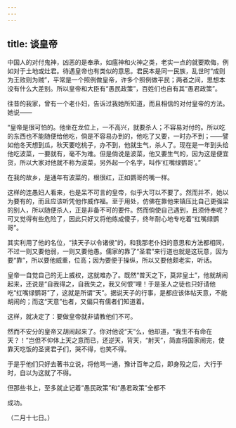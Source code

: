 ```yaml
---
---
---
```

title: 谈皇帝
---



中国人的对付鬼神，凶恶的是奉承，如瘟神和火神之类，老实一点的就要欺侮，例如对于土地或灶君。待遇皇帝也有类似的意思。君民本是同一民族，乱世时“成则为王败则为贼”，平常是一个照例做皇帝，许多个照例做平民；两者之间，思想本没有什么大差别。所以皇帝和大臣有“愚民政策”，百姓们也自有其“愚君政策”。

往昔的我家，曾有一个老仆妇，告诉过我她所知道，而且相信的对付皇帝的方法。她说——

“皇帝是很可怕的。他坐在龙位上，一不高兴，就要杀人；不容易对付的。所以吃的东西也不能随便给他吃，倘是不容易办到的，他吃了又要，一时办不到；——譬如他冬天想到瓜，秋天要吃桃子，办不到，他就生气，杀人了。现在是一年到头给他吃波菜，一要就有，毫不为难。但是倘说是波菜，他又要生气的，因为这是便宜货，所以大家对他就不称为波菜，另外起一个名字，叫作‘红嘴绿鹦哥’。”

在我的故乡，是通年有波菜的，根很红，正如鹦哥的嘴一样。

这样的连愚妇人看来，也是呆不可言的皇帝，似乎大可以不要了。然而并不，她以为要有的，而且应该听凭他作威作福。至于用处，仿佛在靠他来镇压比自己更强梁的别人，所以随便杀人，正是非备不可的要件。然而倘使自己遇到，且须侍奉呢？可又觉得有些危险了，因此只好又将他练成傻子，终年耐心地专吃着“红嘴绿鹦哥”。

其实利用了他的名位，“挟天子以令诸侯”的，和我那老仆妇的意思和方法都相同，不过一则又要他弱，一则又要他愚。儒家的靠了“圣君”来行道也就是这玩意，因为要“靠”，所以要他威重，位高；因为要便于操纵，所以又要他颇老实，听话。

皇帝一自觉自己的无上威权，这就难办了。既然“普天之下，莫非皇土”，他就胡闹起来，还说是“自我得之，自我失之，我又何恨”哩！于是圣人之徒也只好请他吃“红嘴绿鹦哥”了，这就是所谓“天”。据说天子的行事，是都应该体帖天意，不能胡闹的；而这“天意”也者，又偏只有儒者们知道着。

这样，就决定了：要做皇帝就非请教他们不可。

然而不安分的皇帝又胡闹起来了。你对他说“天”么，他却道，“我生不有命在天？！”岂但不仰体上天之意而已，还逆天，背天，“射天”，简直将国家闹完，使靠天吃饭的圣贤君子们，哭不得，也笑不得。

于是乎他们只好去著书立说，将他骂一通，豫计百年之后，即身殁之后，大行于时，自以为这就了不得。

但那些书上，至多就止记着“愚民政策”和“愚君政策”全都不

成功。

（二月十七日。）